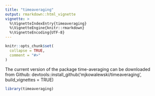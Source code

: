 ```yaml
---
title: "timeaveraging"
output: rmarkdown::html_vignette
vignette: >
  %\VignetteIndexEntry{timeaveraging}
  %\VignetteEngine{knitr::rmarkdown}
  %\VignetteEncoding{UTF-8}
---
```


```r
knitr::opts_chunk$set(
  collapse = TRUE,
  comment = "#>"
)
```

The current version of the package time-averaging can be downloaded from Github:
devtools::install_github('mjkowalewski/timeaveraging', build_vignettes = TRUE)

```r
library(timeaveraging)
```
